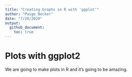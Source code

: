 ```yaml
---
title: "Creating Graphs in R with 'ggplot'"
author: "Paige Becker"
date: "7/20/2020"
output: 
  github_document:
    toc: true
---
```


# Plots with ggplot2
We are going to make plots in R and it's going to be amazing.
